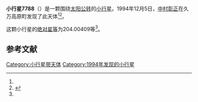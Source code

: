 {{Infobox planet
| bgcolour = #FFFFC0
| name = 7788 Tsukuba
| symbol = 
| image = 
| caption = 
| discovery = yes
| discovery_ref = 
| discoverer = [[中村彰正|中村彰正]]
| discovery_site = [[久万高原町|久万高原町]] 
| discovered = 1994年12月5日
| designations = yes
| mp_name = 
| named_after = 
| alt_names = 
| mp_category = [[主带小行星|主带小行星]]
| orbit_ref = <ref name="a">[http://ssd.jpl.nasa.gov/sbdb.cgi?sstr=7788 7788 Tsukuba] {{Wayback|url=http://ssd.jpl.nasa.gov/sbdb.cgi?sstr=7788 |date=20201124025503 }}，小行星數據庫瀏覽器（JPL Small-Body Database Browser）－[[美国国家航空航天局|美国国家航空航天局]]喷气推进实验室</ref>
| epoch = 2456400.5 (2013年4月18日更新)
| aphelion = {{convert|3.3556818|AU|km|3|abbr=on|lk=out}}
| perihelion = {{convert|2.6612966|AU|km|3|abbr=on}}
| semimajor = {{convert|3.0084892|AU|km|3|abbr=on}}
| eccentricity = 0.1154043
| period = 1905.992228 [[日|日]]<br />5.22[[儒略年|儒略年]]
| avg_speed = 
| inclination = 7.92579
| asc_node = 126.02882
| mean_anomaly = 
| arg_peri = 204.00409
| satellites = 
| physical_characteristics = yes
| dimensions = 
| mass = 
| density = 
| surface_grav = 
| escape_velocity = 
| sidereal_day = 
| axial_tilt = 
| pole_ecliptic_lat = 
| pole_ecliptic_lon = 
| albedo = 
| temperatures= 
| temp_name1 = 
| mean_temp_1 = 
| max_temp_1 = 
| temp_name2 = 
| max_temp_2 = 
| spectral_type = 
| abs_magnitude = 204.00409
}}

'''小行星7788'''（{{lang-en|7788 Tsukuba}}）是一颗围绕[[太阳|太阳]][[公转|公转]]的[[小行星|小行星]]。1994年12月5日，[[中村彰正|中村彰正]]在久万高原町发现了此天体<ref name="a" /><ref>{{cite news|title=小行星列表|url=http://cfa-www.harvard.edu/iau/lists/NumberedMPs.txt|accessdate=2013-07-08|newspaper=哈佛大学|archive-date=2008-05-17|archive-url=https://web.archive.org/web/20080517010638/http://cfa-www.harvard.edu/iau/lists/NumberedMPs.txt|dead-url=no}}</ref>。

这颗小行星的[[绝对星等|绝对星等]]为204.00409等<ref name="a" />。

==参考文献==
{{reflist}}
{{Minor Planet Number|[[小行星7787|小行星7787]]|[[小行星7789|小行星7789]]}}

{{小天体}}

[[Category:小行星带天体|Category:小行星带天体]]
[[Category:1994年发现的小行星|Category:1994年发现的小行星]]

{{asteroid-stub}}